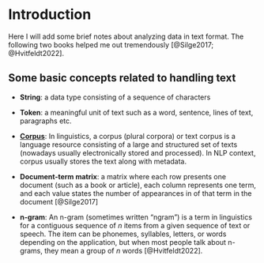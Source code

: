 # Introduction

Here I will add some brief notes about analyzing data in text format. The following two books helped me out tremendously [@Silge2017; @Hvitfeldt2022].

## Some basic concepts related to handling text

+ **String**: a data type consisting of a sequence of characters

+ **Token**: a meaningful unit of text such as a word, sentence, lines of text, paragraphs etc.

+ **[Corpus](https://en.wikipedia.org/wiki/Text_corpus)**: In linguistics, a corpus (plural corpora) or text corpus is a language resource consisting of a large and structured set of texts (nowadays usually electronically stored and processed). In NLP context, corpus usually stores the text along with metadata.

+ **Document-term matrix**: a matrix where each row presents one document (such as a book or article), each column represents one term, and each value states the number of appearances in of that term in the document [@Silge2017]

+ **n-gram**: An n-gram (sometimes written “ngram”) is a term in linguistics for a contiguous sequence of $n$ items from a given sequence of text or speech. The item can be phonemes, syllables, letters, or words depending on the application, but when most people talk about n-grams, they mean a group of $n$ words [@Hvitfeldt2022].